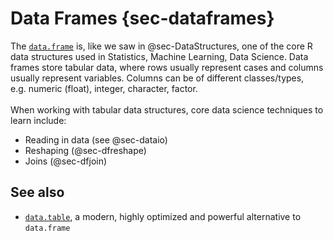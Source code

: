 # Data Frames {sec-dataframes}

The [`data.frame`](#dataframestruc) is, like we saw in @sec-DataStructures, one 
of the core R data structures used in Statistics, Machine Learning, Data 
Science. Data frames store tabular data, where rows usually represent cases and 
columns usually represent variables. Columns can be of different classes/types, 
e.g. numeric (float), integer, character, factor.
<br><br>
When working with tabular data structures, core data science techniques to 
learn include:

- Reading in data (see @sec-dataio)
- Reshaping (@sec-dfreshape)
- Joins (@sec-dfjoin)

## See also

- [`data.table`](#sec-datatable), a modern, highly optimized and powerful 
alternative to `data.frame`
